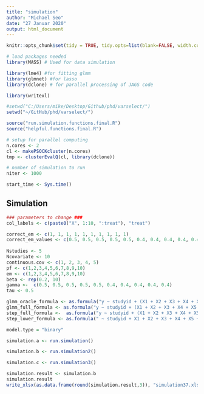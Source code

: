 ```yaml
---
title: "simulation"
author: "Michael Seo"
date: "27 Januar 2020"
output: html_document
---
```


```r
knitr::opts_chunk$set(tidy = TRUE, tidy.opts=list(blank=FALSE, width.cutoff=60), warning = FALSE, message=FALSE, echo = FALSE)
```

```r
# load packages needed
library(MASS) # Used for data simulation

library(lme4) #for fitting glmm
library(glmnet) #for lasso
library(dclone) # for parallel processing of JAGS code

library(writexl)

#setwd("C:/Users/mike/Desktop/Github/phd/varselect/")
setwd("~/GitHub/phd/varselect/")

source("run.simulation.functions.final.R")
source("helpful.functions.final.R")

# setup for parallel computing
n.cores <- 2
cl <- makePSOCKcluster(n.cores)
tmp <- clusterEvalQ(cl, library(dclone))

# number of simulation to run
niter <- 1000

start_time <- Sys.time()
```

## Simulation

```r
### parameters to change ###
col_labels <- c(paste0("X", 1:10, ":treat"), "treat")

correct_em <- c(1, 1, 1, 1, 1, 1, 1, 1, 1, 1)
correct_em_values <- c(0.5, 0.5, 0.5, 0.5, 0.5, 0.4, 0.4, 0.4, 0.4, 0.4)
  
Nstudies <- 5
Ncovariate <- 10
continuous.cov <- c(1, 2, 3, 4, 5)
pf <- c(1,2,3,4,5,6,7,8,9,10)
em <- c(1,2,3,4,5,6,7,8,9,10)
beta <- rep(0.2, 10)
gamma <-  c(0.5, 0.5, 0.5, 0.5, 0.5, 0.4, 0.4, 0.4, 0.4, 0.4)
tau <- 0.5

glmm_oracle_formula <- as.formula("y ~ studyid + (X1 + X2 + X3 + X4 + X5 + X6 + X7 + X8 + X9 + X10)*treat + (-1 + treat|studyid)")
glmm_full_formula <- as.formula("y ~ studyid + (X1 + X2 + X3 + X4 + X5 + X6 + X7 + X8 + X9 + X10)*treat + (-1 + treat|studyid)")
step_full_formula <-  as.formula("y ~ studyid + (X1 + X2 + X3 + X4 + X5 + X6 + X7 + X8 + X9 + X10)*treat")
step_lower_formula <- as.formula(" ~ studyid + X1 + X2 + X3 + X4 + X5 + X6 + X7 + X8 + X9 + X10 + treat")

model.type = "binary"
```

```r
simulation.a <- run.simulation()
```

```r
simulation.b <- run.simulation2()
```

```r
simulation.c <- run.simulation3()
```

```r
simulation.result <- simulation.b
simulation.result
write_xlsx(as.data.frame(round(simulation.result,3)), "simulation37.xlsx")
```
